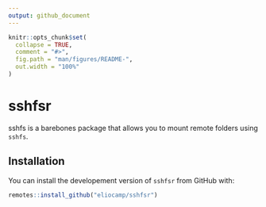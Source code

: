 ```yaml
---
output: github_document
---
```


<!-- README.md is generated from README.Rmd. Please edit that file -->

```r
knitr::opts_chunk$set(
  collapse = TRUE,
  comment = "#>",
  fig.path = "man/figures/README-",
  out.width = "100%"
)
```
# sshfsr

<!-- badges: start -->
<!-- badges: end -->

sshfs is a barebones package that allows you to mount remote folders using `sshfs`. 

## Installation

You can install the developement version of `sshfsr` from GitHub with:

``` r
remotes::install_github("eliocamp/sshfsr")
```

